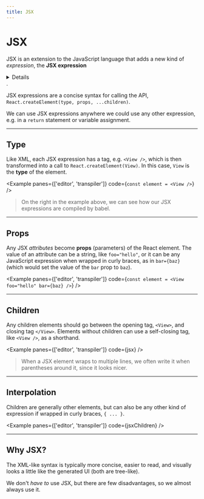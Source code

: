 ```yaml
---
title: JSX
---
```



# JSX

JSX is an extension to the JavaScript language that adds a new kind of _expression_, the **JSX expression**<Details>, used to create React elements (which we'll cover soon)</Details>.

JSX expressions are a concise syntax for calling the API, `React.createElement(type, props, ...children)`.

We can use JSX expressions anywhere we could use any other expression, e.g. in a `return` statement or variable assignment.

---

## Type

Like XML, each JSX expression has a tag, e.g. `<View />`, which is then transformed into a call to `React.createElement(View)`. In this case, `View` is the **type** of the element.

<Example panes={['editor', 'transpiler']} code={`const element = <View />`} />

> On the right in the example above, we can see how our JSX expressions are compiled by babel.

---

## Props

Any JSX _attributes_ become **props** (parameters) of the React element. The value of an attribute can be a string, like `foo="hello"`, or it can be any JavaScript expression when wrapped in curly braces, as in `bar={baz}` (which would set the value of the `bar` prop to `baz`).

<Example
  panes={['editor', 'transpiler']}
  code={`const element = <View foo="hello" bar={baz} />`}
/>

---

## Children

Any children elements should go between the opening tag, `<View>`, and closing tag `</View>`. Elements without children can use a self-closing tag, like `<View />`, as a shorthand.

<Example panes={['editor', 'transpiler']} code={jsx} />

> When a JSX element wraps to multiple lines, we often write it when parentheses around it, since it looks nicer.

---

## Interpolation

Children are generally other elements, but can also be any other kind of expression if wrapped in curly braces, `{ ... }`.

<Example panes={['editor', 'transpiler']} code={jsxChildren} />

---

## Why JSX?

The XML-like syntax is typically more concise, easier to read, and visually looks a little like the generated UI (both are tree-like).

We don't _have to_ use JSX, but there are few disadvantages, so we almost always use it.
